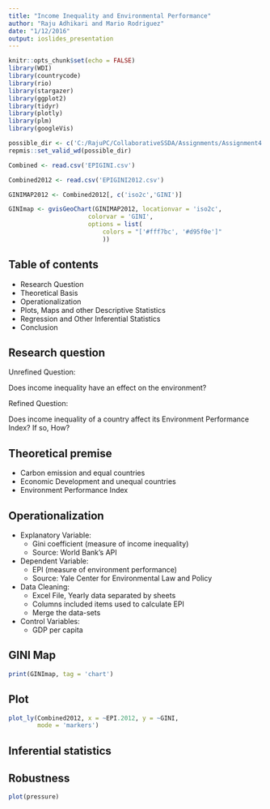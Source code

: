 ```yaml
---
title: "Income Inequality and Environmental Performance"
author: "Raju Adhikari and Mario Rodriguez"
date: "1/12/2016"
output: ioslides_presentation
---
```


```r
knitr::opts_chunk$set(echo = FALSE)
library(WDI)
library(countrycode)
library(rio)
library(stargazer)
library(ggplot2)
library(tidyr)
library(plotly)
library(plm)
library(googleVis)

possible_dir <- c('C:/RajuPC/CollaborativeSSDA/Assignments/Assignment4', '/Users/mariorodriguez/Desktop/Assignment4')
repmis::set_valid_wd(possible_dir)

Combined <- read.csv('EPIGINI.csv')

Combined2012 <- read.csv('EPIGINI2012.csv')

GINIMAP2012 <- Combined2012[, c('iso2c','GINI')]

GINImap <- gvisGeoChart(GINIMAP2012, locationvar = 'iso2c',
                      colorvar = 'GINI',
                      options = list(
                          colors = "['#fff7bc', '#d95f0e']"
                          ))
```

## Table of contents

- Research Question
- Theoretical Basis
- Operationalization
- Plots, Maps and other Descriptive Statistics
- Regression and Other Inferential Statistics
- Conclusion

## Research question

Unrefined Question:

Does income inequality have an effect on the environment?

Refined Question:

Does income inequality of a country affect its Environment Performance Index? If so, How?

## Theoretical premise

- Carbon emission and equal countries
- Economic Development and unequal countries
- Environment Performance Index

## Operationalization

- Explanatory Variable: 
    - Gini coefficient (measure of income inequality)
    - Source: World Bank's API
- Dependent Variable: 
    - EPI (measure of environment performance)
    - Source: Yale Center for Environmental Law and Policy
- Data Cleaning:
    - Excel File, Yearly data separated by sheets 
    - Columns included items used to calculate EPI
    - Merge the data-sets
- Control Variables:
    - GDP per capita

## GINI Map {.flexbox .vcenter}

```r
print(GINImap, tag = 'chart')
```

## Plot  {.flexbox .vcenter}

```r
plot_ly(Combined2012, x = ~EPI.2012, y = ~GINI,
        mode = 'markers')
```

## Inferential statistics

## Robustness

```r
plot(pressure)
```

